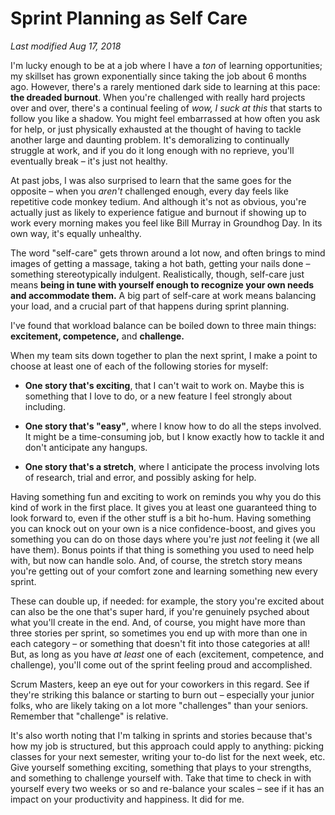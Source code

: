 # Sprint Planning as Self Care

*Last modified Aug 17, 2018* 

I'm lucky enough to be at a job where I have a _ton_ of learning opportunities; my skillset has grown exponentially since taking the job about 6 months ago. However, there's a rarely mentioned dark side to learning at this pace: **the dreaded burnout**. When you're challenged with really hard projects over and over, there's a continual feeling of _wow, I suck at this_ that starts to follow you like a shadow. You might feel embarrassed at how often you ask for help, or just physically exhausted at the thought of having to tackle another large and daunting problem. It's demoralizing to continually struggle at work, and if you do it long enough with no reprieve, you'll eventually break – it's just not healthy. 

At past jobs, I was also surprised to learn that the same goes for the opposite – when you _aren't_ challenged enough, every day feels like repetitive code monkey tedium. And although it's not as obvious, you're actually just as likely to experience fatigue and burnout if showing up to work every morning makes you feel like Bill Murray in Groundhog Day. In its own way, it's equally unhealthy. 

The word "self-care" gets thrown around a lot now, and often brings to mind images of getting a massage, taking a hot bath, getting your nails done – something stereotypically indulgent. Realistically, though, self-care just means **being in tune with yourself enough to recognize your own needs and accommodate them.** A big part of self-care at work means balancing your load, and a crucial part of that happens during sprint planning. 

I've found that workload balance can be boiled down to three main things: 
**excitement, competence,** and **challenge.**

When my team sits down together to plan the next sprint, I make a point to choose at least one of each of the following stories for myself:

* **One story that's exciting**, that I can't wait to work on. Maybe this is something that I love to do, or a new feature I feel strongly about including. 

* **One story that's "easy"**, where I know how to do all the steps involved. It might be a time-consuming job, but I know exactly how to tackle it and don't anticipate any hangups. 

* **One story that's a stretch**, where I anticipate the process involving lots of research, trial and error, and possibly asking for help. 

Having something fun and exciting to work on reminds you why you do this kind of work in the first place. It gives you at least one guaranteed thing to look forward to, even if the other stuff is a bit ho-hum. Having something you can knock out on your own is a nice confidence-boost, and gives you something you can do on those days where you're just _not_ feeling it (we all have them). Bonus points if that thing is something you used to need help with, but now can handle solo. And, of course, the stretch story means you're getting out of your comfort zone and learning something new every sprint.

These can double up, if needed: for example, the story you're excited about can also be the one that's super hard, if you're genuinely psyched about what you'll create in the end. And, of course, you might have more than three stories per sprint, so sometimes you end up with more than one in each category – or something that doesn't fit into those categories at all! But, as long as you have _at least_ one of each (excitement, competence, and challenge), you'll come out of the sprint feeling proud and accomplished. 

Scrum Masters, keep an eye out for your coworkers in this regard. See if they're striking this balance or starting to burn out – especially your junior folks, who are likely taking on a lot more "challenges" than your seniors. Remember that "challenge" is relative. 

It's also worth noting that I'm talking in sprints and stories because that's how my job is structured, but this approach could apply to anything: picking classes for your next semester, writing your to-do list for the next week, etc. Give yourself something exciting, something that plays to your strengths, and something to challenge yourself with. Take that time to check in with yourself every two weeks or so and re-balance your scales – see if it has an impact on your productivity and happiness. It did for me.

 